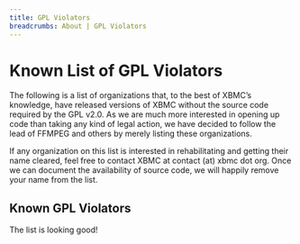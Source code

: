 ```yaml
---
title: GPL Violators
breadcrumbs: About | GPL Violators
---
```


# Known List of GPL Violators

The following is a list of organizations that, to the best of XBMC’s knowledge, have released versions of XBMC without the source code required by the GPL v2.0. As we are much more interested in opening up code than taking any kind of legal action, we have decided to follow the lead of FFMPEG and others by merely listing these organizations.

If any organization on this list is interested in rehabilitating and getting their name cleared, feel free to contact XBMC at contact (at) xbmc dot org. Once we can document the availability of source code, we will happily remove your name from the list.

## Known GPL Violators

The list is looking good!
